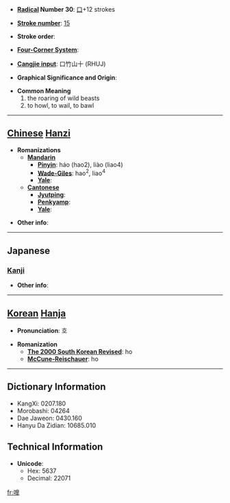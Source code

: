 * '''[[Wiktionary:Chinese radical index| Radical]] Number 30''': [[Wiktionary:Chinese radical index 口|口]]+12 strokes

* '''[[Wiktionary:Chinese total strokes index|Stroke number]]''': [[Wiktionary:Chinese total strokes index 15|15]]

* '''Stroke order''': 

* '''[[Wiktionary:Chinese four corner index|Four-Corner System]]''': 

* '''[[Wiktionary:Chinese Cangjie index|Cangjie input]]''': 口竹山十 (RHUJ)

* '''Graphical Significance and Origin''': 

* '''Common Meaning'''
*#the roaring of wild beasts
*# to howl, to wail, to bawl


----

== [[Chinese]] [[Hanzi]] ==

* '''Romanizations'''
** '''[[Mandarin]]'''
*** '''[[Pinyin]]''': háo (hao2), liào (liao4)
*** '''[[Wade-Giles]]''': hao<sup>2</sup>, liao<sup>4</sup>
*** '''[[Yale]]''': 
** '''[[Cantonese]]'''
*** '''[[Jyutping]]''':
*** '''[[Penkyamp]]''': 
*** '''[[Yale]]''': 

* '''Other info''': 

----

==Japanese==
===[[Kanji]]===
{{kanji|on readings=[[こう]] (kō), [[ごう]] (gō)|kun readings=[[ほえる]] (hoeru), [[さけぶ]] (sakebu)}}

* '''Other info''':  

----

== [[Korean]] [[Hanja]] ==

* '''Pronunciation''': 호

* '''Romanization'''
** '''[[The 2000 South Korean Revised Romanization|The 2000 South Korean Revised]]''': ho
** '''[[McCune-Reischauer]]''': ho

----

== Dictionary Information ==

* KangXi: 0207.180
* Morobashi: 04264
* Dae Jaweon: 0430.160
* Hanyu Da Zidian: 10685.010

== Technical Information ==

* '''Unicode''':
** Hex: 5637
** Decimal: 22071

[[fr:嘷]]